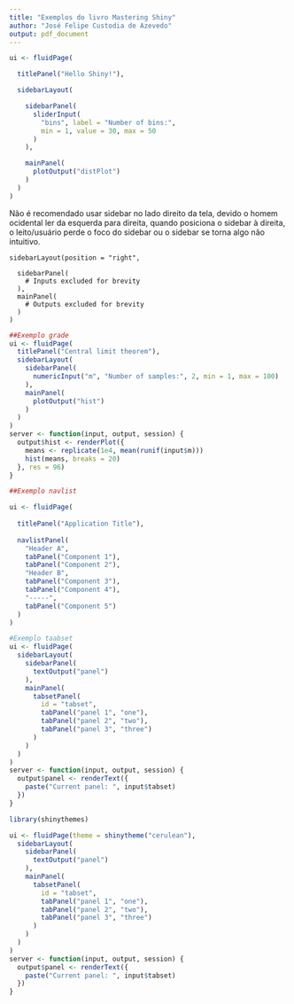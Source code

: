 ---
title: "Exemplos do livro Mastering Shiny"
author: "José Felipe Custodia de Azevedo"
output: pdf_document
---

```{r}
ui <- fluidPage(

  titlePanel("Hello Shiny!"),

  sidebarLayout(

    sidebarPanel(
      sliderInput(
        "bins", label = "Number of bins:",
        min = 1, value = 30, max = 50
      )
    ),

    mainPanel(
      plotOutput("distPlot")
    )
  )
)
```

Não é recomendado usar sidebar no lado direito da tela, devido o homem ocidental ler da esquerda para direita, quando posiciona o sidebar à direita, o leito/usuário perde o foco do sidebar ou  o sidebar se torna algo não intuitivo.

```
sidebarLayout(position = "right",
              
  sidebarPanel(
    # Inputs excluded for brevity
  ),
  mainPanel(
    # Outputs excluded for brevity 
  )
)
````


```{r}
##Exemplo grade
ui <- fluidPage(
  titlePanel("Central limit theorem"),
  sidebarLayout(
    sidebarPanel(
      numericInput("m", "Number of samples:", 2, min = 1, max = 100)
    ),
    mainPanel(
      plotOutput("hist")
    )
  )
)
server <- function(input, output, session) {
  output$hist <- renderPlot({
    means <- replicate(1e4, mean(runif(input$m)))
    hist(means, breaks = 20)
  }, res = 96)
}


```


```{r}
##Exemplo navlist

ui <- fluidPage(
  
  titlePanel("Application Title"),
  
  navlistPanel(
    "Header A",
    tabPanel("Component 1"),
    tabPanel("Component 2"),
    "Header B",
    tabPanel("Component 3"),
    tabPanel("Component 4"),
    "-----",
    tabPanel("Component 5")
  )
)

```


```{r}
#Exemplo taabset
ui <- fluidPage(
  sidebarLayout(
    sidebarPanel(
      textOutput("panel")
    ),
    mainPanel(
      tabsetPanel(
        id = "tabset",
        tabPanel("panel 1", "one"),
        tabPanel("panel 2", "two"),
        tabPanel("panel 3", "three")
      )
    )
  )
)
server <- function(input, output, session) {
  output$panel <- renderText({
    paste("Current panel: ", input$tabset)
  })
}

```




```{r}
library(shinythemes)

ui <- fluidPage(theme = shinytheme("cerulean"),
  sidebarLayout(
    sidebarPanel(
      textOutput("panel")
    ),
    mainPanel(
      tabsetPanel(
        id = "tabset",
        tabPanel("panel 1", "one"),
        tabPanel("panel 2", "two"),
        tabPanel("panel 3", "three")
      )
    )
  )
)
server <- function(input, output, session) {
  output$panel <- renderText({
    paste("Current panel: ", input$tabset)
  })
}

```